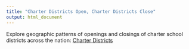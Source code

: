 ---
title: "Charter Districts Open, Charter Districts Close"
output: html_document
---

Explore geographic patterns of openings and closings of charter school districts across the nation: [Charter Districts](http://rpubs.com/amlanbanerjee/229355)

